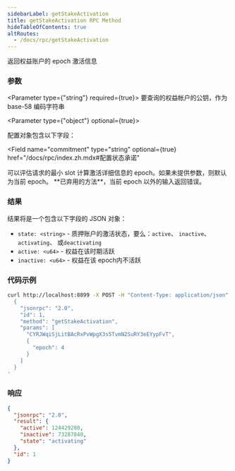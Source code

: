 ```yaml
---
sidebarLabel: getStakeActivation
title: getStakeActivation RPC Method
hideTableOfContents: true
altRoutes:
  - /docs/rpc/getStakeActivation
---
```


返回权益账户的 epoch 激活信息

<DocSideBySide>

<DocLeftSide>

### 参数

<Parameter type={"string"} required={true}>
  要查询的权益帐户的公钥，作为 base-58 编码字符串
</Parameter>

<Parameter type={"object"} optional={true}>

配置对象包含以下字段：

<Field
  name="commitment"
  type="string"
  optional={true}
  href="/docs/rpc/index.zh.mdx#配置状态承诺"
></Field>

<Field name="minContextSlot" type="number" optional={true}>
  可以评估请求的最小 slot
</Field>

<Field name="epoch" type="u64" optional={true}>
  计算激活详细信息的 epoch。如果未提供参数，则默认为当前 epoch。
  **已弃用的方法**，当前 epoch 以外的输入返回错误。
</Field>

</Parameter>

### 结果

结果将是一个包含以下字段的 JSON 对象：

- `state: <string>` - 质押账户的激活状态，要么：`active`、
  `inactive`、`activating`、 或`deactivating`
- `active: <u64>` - 权益在该时期活跃
- `inactive: <u64>` - 权益在该 epoch内不活跃

</DocLeftSide>

<DocRightSide>

### 代码示例

```bash
curl http://localhost:8899 -X POST -H "Content-Type: application/json" -d '
  {
    "jsonrpc": "2.0",
    "id": 1,
    "method": "getStakeActivation",
    "params": [
      "CYRJWqiSjLitBAcRxPvWpgX3s5TvmN2SuRY3eEYypFvT",
      {
        "epoch": 4
      }
    ]
  }
'
```

### 响应

```json
{
  "jsonrpc": "2.0",
  "result": {
    "active": 124429280,
    "inactive": 73287840,
    "state": "activating"
  },
  "id": 1
}
```

</DocRightSide>
</DocSideBySide>
